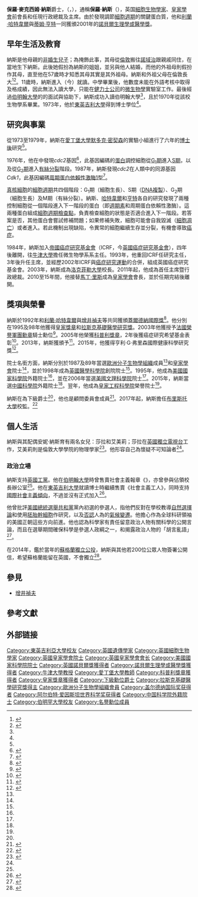 {{NoteTA
|1=zh-cn:诺维奇;zh-hk:諾域治;zh-tw:諾里奇
|2=zh-cn:伯明翰;zh-hk:伯明翰;zh-tw:伯明罕
}}
{{Infobox scientist
| name              = 保羅·納斯 {{Nobel icon|2001年諾貝爾生理學或醫學獎|諾貝爾生理學或醫學獎}}<br/>Paul Nurse
| honorific_suffix  = {{post-nominals|country=GBR|CH|FRS|HonFREng|FMedSci}}
| native_name       = Paul Maxime Nurse
| image             = Paul Nurse portrait.jpg
| birth_date        = {{Birth date and age|1949|01|25}}
| birth_place       = [[英國|英國]][[諾福克郡|諾福克郡]][[諾域治|諾域治]]
| death_date        =
| death_place       = 
| nationality       = {{GBR}}
| residence         = 
| field             = [[細胞生物學|細胞生物學]]
| workplaces        = [[愛丁堡大學|愛丁堡大學]]<br/>[[英國癌症研究基金會|帝國癌症研究基金會]]<br/>[[牛津大學|牛津大學]]<br/>[[英國癌症研究基金會|英國癌症研究基金會]]<br/>[[洛克菲勒大學|洛克菲勒大學]]<br/>[[皇家學會|皇家學會]]<br/>{{link-en|弗朗西斯·克里克研究所|Francis Crick Institute}}
| alma_mater        = [[伯明翰大學|伯明翰大學]]<br/>[[東英吉利大學|東英吉利大學]]
| thesis_title      = The spatial and temporal organisation of amino acid pools in Candida utilis
| thesis_url        = http://ethos.bl.uk/OrderDetails.do?uin=uk.bl.ethos.467339
| thesis_year       = 1973
| doctoral_advisor  = 安東尼·西姆斯<ref name=thesis>{{cite thesis|degree=PhD|first=Paul Maxime|last=Nurse|title=The spatial and temporal organisation of amino acid pools in Candida utilis|publisher=[[東英吉利大學|東英吉利大學]]|date=1973|url=http://ethos.bl.uk/OrderDetails.do?uin=uk.bl.ethos.467339|oclc=500529574|access-date=2017-12-18|archive-date=2020-07-29|archive-url=https://web.archive.org/web/20200729020812/https://ethos.bl.uk/OrderDetails.do?uin=uk.bl.ethos.467339|dead-url=no}}</ref>
| doctoral_students = [[艾莉森·伍拉德|艾莉森·伍拉德]]<ref>{{cite thesis|degree=DPhil|first=Alison|last=Woollard|title=Cell cycle control in fission yeast|publisher=[[牛津大學|牛津大學]]|date=1995|url=http://solo.bodleian.ox.ac.uk/primo_library/libweb/action/dlDisplay.do?vid=OXVU1&search_scope=LSCOP_OX&docId=oxfaleph013717690&fn=permalink|oclc=43404640}}</ref>
| known_for         = [[細胞週期|細胞週期]]
| influenced        = 
| awards            = [[歐洲分子生物學組織|歐洲分子生物學組織]]成員（1987 - ）<ref name=EMBO>{{cite web|url=https://people.embo.org/profile/paul-nurse|title=Paul Nurse|last=|first=|date=|website=|publisher=[[歐洲分子生物學組織|歐洲分子生物學組織]]|access-date=2017-12-15|archive-date=2020-10-19|archive-url=https://web.archive.org/web/20201019161847/https://people.embo.org/profile/paul-nurse|dead-url=no}}</ref><br/>[[皇家學會|皇家學會]]院士（1989 - ）<ref name=RoyalSoc>{{cite web|url=https://royalsociety.org/people/paul-nurse-12012/|title=Paul Nurse|last=|first=|date=|website=|publisher=[[皇家學會|皇家學會]]|accessdate=2017-12-15|archive-date=2020-11-26|archive-url=https://web.archive.org/web/20201126151654/https://royalsociety.org/people/paul-nurse-12012/|dead-url=no}}</ref><br/>[[皇家獎章|皇家獎章]]（1995）<br/>[[美國國家科學院|美國國家科學院]]外籍院士（1995 - ）<ref name=NAS>{{cite web|url=http://www.nasonline.org/member-directory/members/67763.html|title=Paul Nurse|last=|first=|date=|website=|publisher=[[美國國家科學院|美國國家科學院]]|access-date=2017-12-15|archive-date=2020-11-26|archive-url=https://web.archive.org/web/20201126214409/http://www.nasonline.org/member-directory/members/67763.html|dead-url=no}}</ref><br/>[[拉斯克基礎醫學研究獎|拉斯克基礎醫學研究獎]]（1998）<br/>[[英國醫學科學院|英國醫學科學院]]院士（1998 - ）<ref name=MedSci>{{cite web|url=https://acmedsci.ac.uk/fellows/fellows-directory/ordinary-fellows/fellow/Sir-Paul-Nurse-0009418|title=Academy of Medical Sciences - Sir Paul Nurse|author=<!--Not stated-->|publisher=[[英國醫學科學院|英國醫學科學院]]|access-date=2017-12-15|archive-date=2020-10-10|archive-url=https://web.archive.org/web/20201010041452/https://acmedsci.ac.uk/fellows/fellows-directory/ordinary-fellows/fellow/Sir-Paul-Nurse-0009418|dead-url=no}}</ref><br/>[[下級勳位爵士|下級勳位爵士]]（1999）<ref name=Knight>{{cite web|url=https://www.thegazette.co.uk/London/issue/55513/supplement/2/data.pdf|title=1999 Birthday Honours List - United Kingdom|format=PDF|author=<!--Not stated-->|publisher=[[倫敦憲報|倫敦憲報]]|access-date=2017-12-15|archive-date=2017-12-07|archive-url=https://web.archive.org/web/20171207191100/https://www.thegazette.co.uk/London/issue/55513/supplement/2/data.pdf|dead-url=no}}</ref><br/>[[諾貝爾生理學或醫學獎|諾貝爾生理學或醫學獎]]（2001）<ref name=Nobel>{{cite press release|author=<!--Staff writer(s); no by-line.-->|title=The Nobel Prize in Physiology or Medicine 2001|url=https://www.nobelprize.org/nobel_prizes/medicine/laureates/2001/press.html|location=|publisher=[[諾貝爾基金會|諾貝爾基金會]]|agency=|date=2001-10-08|access-date=2017-10-15|archive-date=2017-10-15|archive-url=https://web.archive.org/web/20171015202302/https://www.nobelprize.org/nobel_prizes/medicine/laureates/2001/press.html|dead-url=no}}</ref><br/>[[科普利獎章|科普利獎章]]（2005）<br/>[[美國文理科學院|美國文理科學院]]院士（2006 - ）<ref name=AAAS>{{cite web|url=https://www.amacad.org/peerCollaboration/profile.aspx?c=psa&q=nurse|title=Sir Paul Maxime Nurse|last=|first=|date=|website=|publisher=[[美國文理科學院|美國文理科學院]]|accessdate=2017-12-15|archive-url=https://web.archive.org/web/20180122181622/https://www.amacad.org/peerCollaboration/profile.aspx?c=psa&q=nurse|archive-date=2018-01-22|dead-url=yes}}</ref><br/>[[皇家工程科學院|皇家工程科學院]]榮譽院士<ref name=RAE>{{cite web|url=https://www.raeng.org.uk/about-us/the-fellowship/list-of-fellows?fa=n|title=List of Fellows - N|last=|first=|date=|website=|publisher=[[皇家工程院|皇家工程院]]|access-date=2017-12-15|archive-date=2020-10-19|archive-url=https://web.archive.org/web/20201019125932/https://www.raeng.org.uk/about-us/the-fellowship/list-of-fellows?fa=n|dead-url=no}}</ref><br/>[[中國科學院|中國科學院]]外籍院士（2015 - ）<ref name=CAS>{{cite web|url=http://www.casad.cas.cn/aca/315/wjysmd-201512-t20151224_4502765.html|title=保羅·納斯 (Paul Nurse)|last=|first=|date=|website=|publisher=[[中國科學院|中國科學院]]|access-date=2017-12-15|archive-date=2019-05-13|archive-url=https://web.archive.org/web/20190513200212/http://www.casad.cas.cn/aca/315/wjysmd-201512-t20151224_4502765.html|dead-url=no}}</ref>
| spouse            = 安妮·納斯
}}
'''保羅·麥克西姆·納斯'''爵士，{{post-nominals|country=GBR|CH|FRS|HonFREng|FMedSci}}（{{lang-en|'''Paul Maxime Nurse'''}}，{{bd|1949年|1月25日|||PaulNurse}}），通稱'''保羅·納斯'''（{{lang|en|'''Paul Nurse'''}}），英国[[細胞生物學|細胞生物學家]]、[[皇家學會|皇家學會]]前會長和{{link-en|弗朗西斯·克里克研究所|Francis Crick Institute}}任現行政總裁及主席。由於發現調節[[細胞週期|細胞週期]]的關鍵蛋白質，他和[[利蘭·哈特韋爾|利蘭·哈特韋爾]]與[[蒂姆·亨特|蒂姆·亨特]]一同獲頒2001年的[[諾貝爾生理學或醫學獎|諾貝爾生理學或醫學獎]]。

== 早年生活及教育 ==
納斯是他母親的[[非婚生子女|非婚生兒子]]；為掩飾此事，其母從[[倫敦|倫敦]]搬往[[諾域治|諾域治]]跟親戚同住，在當地生下納斯。此後她假扮為納斯的姐姐，並另與他人結婚，而他的外祖母則假扮作其母，直至他在57歲時才知悉其母其實是其外祖母。納斯和外祖父母在倫敦長大<ref>{{cite news|last=納斯|first=保羅|date=2014-08-09|title=Sir Paul Nurse: 'I looked at my birth certificate. That was not my mother's name'|url=https://www.theguardian.com/culture/2014/aug/09/paul-nurse-birth-certificate-not-mothers-name|work=[[衛報|衛報]]|access-date=2017-12-15|archive-date=2020-04-14|archive-url=https://web.archive.org/web/20200414175632/https://www.theguardian.com/culture/2014/aug/09/paul-nurse-birth-certificate-not-mothers-name|dead-url=no}}</ref><ref name=Autobio>{{cite web|url=https://www.nobelprize.org/nobel_prizes/medicine/laureates/2001/nurse-bio.html|title=Sir Paul Nurse Autobiography|last=納斯|first=保羅|date=|website=|publisher=諾貝爾基金會|accessdate=2017-12-15|archive-date=2013-10-21|archive-url=https://web.archive.org/web/20131021074856/http://www.nobelprize.org/nobel_prizes/medicine/laureates/2001/nurse-bio.html|dead-url=no}}</ref>。11歲時，納斯進入{{link-en|哈羅高中|Harrow High School|哈羅男子文法學校}}（今{{link-en|哈羅高中|Harrow High School}}）就讀。中學畢業後，他數度未能在外語考核中取得及格成績，因此無法入讀大學，只能在[[健力士|健力士公司]]的[[微生物學|微生物學]]實驗室工作。最後經過[[伯明翰大學|伯明翰大學]]的{{link-en|約翰·晶斯|John L. Jinks}}的面試與協助下，納斯成功入讀伯明翰大學<ref name=Autobio/>，且於1970年從該校生物學系畢業。1973年，他於[[東英吉利大學|東英吉利大學]]得到博士學位<ref name=thesis/>。

== 研究與事業 ==
從1973至1979年，納斯在[[愛丁堡大學|愛丁堡大學]][[默多克·密契森|默多克·密契森]]的實驗小組進行了六年的[[博士後|博士後]]研究<ref name=Autobio/>。

1976年，他在{{link-en|粟酒裂殖酵母|Schizosaccharomyces pombe}}中發現''cdc2''基因<ref>{{cite journal|doi=10.1007/BF00268085|last1=Nurse|first1=P.|last2=Thuriaux|first2=P.|last3=Nasmyth|first3=K.|title=Genetic control of the cell division cycle in the fission yeast Schizosaccharomyces pombe|journal=Molecular & general genetics MGG|volume=146|issue=2|pages=167–178|year=1976|pmid=958201}}</ref>，此基因編碼的[[蛋白質|蛋白]]調控細胞從[[G1期|G<sub>1</sub>期]]進入[[S期|S期]]，以及從[[G2期|G<sub>2</sub>期]]進入[[有絲分裂|有絲分裂]]階段。1987年，納斯發現''cdc2''在人類中的同源基因''Cdk1''，此基因編碼[[周期蛋白依賴性激酶|周期蛋白依賴性激酶1型]]<ref>{{cite journal|last1=Lee|first1=M. G.|last2=Nurse|first2=P.|doi=10.1038/327031a0|title=Complementation used to clone a human homologue of the fission yeast cell cycle control gene cdc2|journal=[[自然_(期刊)|自然]]|volume=327|issue=6117|pages=31–35|year=1987|pmid=3553962}}</ref>。

[[真核生物#真核细胞|真核細胞]]的[[細胞週期|細胞週期]]共四個階段：G<sub>1</sub>期（細胞生長）、S期（[[DNA複製|DNA複製]]）、G<sub>2</sub>期（細胞生長）及M期（有絲分裂）。納斯、[[利蘭·哈特韋爾|哈特韋爾]]和[[蒂姆·亨特|亨特]]各自的研究發現了兩種控制細胞從一個階段進入下一階段的蛋白（即[[週期素|週期素]]和周期蛋白依賴性激酶）。這兩種蛋白組成[[細胞週期檢查點|細胞週期檢查點]]，負責檢查細胞的狀態是否適合進入下一階段。若答案是否，其他蛋白會嘗試修補問題；如果修補失敗，細胞可能會自我毀滅（[[細胞凋亡|細胞凋亡]]）或者進入{{link-en|休止期|G0 phase}}。若此機制出現缺陷，令異常的細胞繼續生存並分裂，有機會導致[[癌症|癌症]]。

1984年，納斯加入[[英國癌症研究基金會|帝國癌症研究基金會]]（ICRF，今[[英國癌症研究基金會|英國癌症研究基金會]]），四年後離開，往[[牛津大學|牛津大學]]擔任微生物學系系主任。1993年，他重回ICRF任研究主任，3年後升任主席，並經歷2002年ICRF與[[英國癌症研究基金會|癌症研究運動]]的合併，組成英國癌症研究基金會。2003年，納斯成為[[洛克菲勒大學|洛克菲勒大學]]校長。2011年起，他成為{{link-en|弗朗西斯·克里克研究所|Francis Crick Institute}}首任主席暨行政總裁。2010至15年間，他接替[[馬丁·里斯|馬丁·里斯]]成為[[皇家學會|皇家學會]]會長，並於任期完結後離開。

== 獎項與榮譽 ==
納斯於1992年和[[利蘭·哈特韋爾|利蘭·哈特韋爾]]與[[增井禎夫|增井禎夫]]等共同獲頒[[蓋爾德納國際獎|蓋爾德納國際獎]]<ref>{{cite web|url=http://gairdner.org/winners/index-of-winners/?_sf_s=nurse&_sfm_winner_year=1959+2020#Paul_M._Nurse|title=Paul M. Nurse|last=|first=|date=|website=|publisher=[[蓋爾德納國際獎|蓋爾德納基金會]]|accessdate=2018-01-20|archive-date=2021-07-07|archive-url=https://web.archive.org/web/20210707075239/https://gairdner.org/winners/index-of-winners/?_sf_s=nurse&_sfm_winner_year=1959+2020#Paul_M._Nurse}}</ref>。他分別在1995及98年他獲得[[皇家獎章|皇家獎章]]和[[拉斯克基礎醫學研究獎|拉斯克基礎醫學研究獎]]。2003年他獲授予[[法國榮譽軍團勳章|法國榮譽軍團勳章]]騎士勳位<ref>{{cite web|url=https://www.rockefeller.edu/our-scientists/heads-of-laboratories/953-paul-nurse/|title=Paul Nurse|last=|first=|date=|website=|publisher=[[洛克菲勒大學|洛克菲勒大學]]|access-date=2018-01-20|archive-date=2020-09-14|archive-url=https://web.archive.org/web/20200914200650/https://www.rockefeller.edu/our-scientists/heads-of-laboratories/953-paul-nurse/|dead-url=no}}</ref>。2005年他榮獲[[科普利獎章|科普利獎章]]，2年後獲癌症研究希望基金表彰<ref>{{cite web|url=http://www.hope-funds.org/honorees/2007-honorees/|title=2007 Honorees|last=|first=|date=|website=|publisher=癌症研究希望基金|access-date=2018-01-20|archive-date=2020-10-10|archive-url=https://web.archive.org/web/20201010041552/http://www.hope-funds.org/honorees/2007-honorees/|dead-url=no}}</ref>。2013年，納斯獲{{link-en|世界文化理事會|World Cultural Council}}頒予{{link-en|愛因斯坦世界科學獎|Albert Einstein World Award of Science}}<ref>{{cite web|url=http://www.consejoculturalmundial.org/winners/winners-of-the-world-award-of-science/winner-of-the-world-award-of-science-2013/|title=Prof. Sir Paul Nurse|last=|first=|date=|website=|publisher={{link-en|世界文化理事會|World Cultural Council}}|access-date=2018-01-20|archive-date=2020-11-28|archive-url=https://web.archive.org/web/20201128152956/https://www.consejoculturalmundial.org/winners/winners-of-the-world-award-of-science/winner-of-the-world-award-of-science-2013/|dead-url=no}}</ref>。2015年，他獲得亨利·G·弗里森國際健康科學研究獎<ref>{{cite web|url=http://www.fcihr.ca/prize/prizewinners/sir-paul-nurse-2015-friesen-prizewinner|title=Sir Paul Nurse, 2015 Friesen Prize Winner|last=|first=|date=|website=|publisher=加拿大健康科學研究中心之友|access-date=2018-01-20|archive-date=2020-09-14|archive-url=https://web.archive.org/web/20200914202013/http://www.fcihr.ca/prize/prizewinners/sir-paul-nurse-2015-friesen-prizewinner|dead-url=no}}</ref>。

院士名銜方面，納斯分別於1987及89年當選[[歐洲分子生物學組織|歐洲分子生物學組織]]成員<ref name=EMBO/>和[[皇家學會|皇家學會]]院士<ref name=RoyalSoc/>，並於1998年成為[[英國醫學科學院|英國醫學科學院]]創院院士<ref name=MedSci/>。1995年，他成為[[美國國家科學院|美國國家科學院]]外籍院士<ref name=NAS/>，並在2006年當選[[美國文理科學院|美國文理科學院]]院士<ref name=AAAS/>。2015年，納斯當選[[中國科學院|中國科學院]]外籍院士<ref name=CAS/>。翌年，他成為[[皇家工程科學院|皇家工程科學院]]榮譽院士<ref name=RAE/>。

納斯在{{link-en|1999年獲封|1999 Birthday Honours}}為下級爵士<ref name=Knight/>，他也是{{link-en|推動科學及工程學協會|Campaign for Science and Engineering}}顧問委員會成員<ref>{{cite web|url=http://www.sciencecampaign.org.uk/about-us/case-team.html|title=CaSE Team|last=|first=|date=|website=|publisher={{link-en|推動科學及工程學協會|Campaign for Science and Engineering}}|access-date=2018-01-20|archive-date=2020-09-21|archive-url=https://web.archive.org/web/20200921115602/https://www.sciencecampaign.org.uk/about-us/case-team.html|dead-url=no}}</ref>。2017年起，納斯擔任[[布里斯托大學|布里斯托大學]]校監。<ref>{{cite press release|author=<!--Staff writer(s); no by-line.-->|title=Nobel Prize winner announced as the University of Bristol’s next Chancellor|url=http://www.bristol.ac.uk/news/2016/july/new-chancellor.html|location=|publisher=[[布里斯托大學|布里斯托大學]]|agency=|date=2016-07-11|access-date=2018-01-20|archive-date=2020-10-10|archive-url=https://web.archive.org/web/20201010041608/http://www.bristol.ac.uk/news/2016/july/new-chancellor.html|dead-url=no}}</ref>

== 個人生活 ==
納斯與其配偶安妮·納斯育有兩名女兒：莎拉和艾美莉；莎拉在[[英國|英國]][[獨立電視台|獨立電視台]]工作，艾美莉則是倫敦大學學院的物理學家<ref name=Guardian2>{{cite news|last=麥基|first=羅賓|date=2010-10-24|title=Paul Nurse: Home truths for the gene genius|url=https://www.theguardian.com/theobserver/2010/oct/24/profile-paul-nurse-dna-genes|work=衛報|access-date=2018-03-30|archive-date=2016-03-05|archive-url=https://web.archive.org/web/20160305081022/http://www.theguardian.com/theobserver/2010/oct/24/profile-paul-nurse-dna-genes|dead-url=no}}</ref>。他形容自己為懷疑不可知論者<ref name=Autobio/>。

=== 政治立場 ===
納斯支持[[工黨_(英國)|英國工黨]]。他在[[伯明翰大學|伯明翰大學]]時曾售賣社會主義報章《{{link-en|社會主義工人|Socialist Worker#United Kingdom}}》，亦曾參與佔領校長辦公室<ref name=Guardian2/>。他在[[東英吉利大學|東英吉利大學]]就讀博士時繼續售賣《社會主義工人》，同時支持[[國際社會主義傾向|國際社會主義傾向]]，不過並沒有正式加入<ref>{{cite web|date=2003-06-27|title=Somehow, I knew I'd see you again, you bastard|url=https://www.timeshighereducation.com/features/somehow-i-knew-id-see-you-again-you-bastard/177668.article|work=[[泰晤士高等教育世界大學排名|泰晤士高等教育世界大學排名]]|access-date=2018-03-30|archive-date=2020-10-24|archive-url=https://web.archive.org/web/20201024091742/https://www.timeshighereducation.com/features/somehow-i-knew-id-see-you-again-you-bastard/177668.article|dead-url=no}}</ref>。

他曾批評[[美國總統選舉|美國總統選舉]][[共和黨_(美國)|共和黨]]黨內初選的參選人，指他們反對在學校教導[[自然選擇|自然選擇論]]和使用[[胚胎幹細胞|胚胎幹細胞]]作研究，以及[[全球暖化否定說|否認]]人為的[[氣候變遷|氣候變遷]]。他擔心作為全球科研領袖的美國正朝這些方向前進。他也認為科學家有責任留意政治人物有關科學的公開言論，而且在選舉期間確保科學是參選人政綱之一，和揭露政治人物的「胡言亂語」<ref>{{cite news|last=納斯|first=保羅|date=2011-04-14|title=Stamp out anti-science in US politics|url=https://www.newscientist.com/article/mg21128302-900-stamp-out-anti-science-in-us-politics/|work=[[新科學人|新科學人]]|access-date=2018-03-30|archive-date=2020-11-12|archive-url=https://web.archive.org/web/20201112040352/https://www.newscientist.com/article/mg21128302-900-stamp-out-anti-science-in-us-politics/|dead-url=no}}</ref>。

在2014年，鑑於當年的[[2014年蘇格蘭獨立公投|蘇格蘭獨立公投]]，納斯與其他若200位公眾人物簽署公開信，希望蘇格蘭能留在英國，不會獨立<ref>{{cite news|last=|first=|date=2014-08-07|title=Celebrities' open letter to Scotland – full text and list of signatories|url=https://www.theguardian.com/politics/2014/aug/07/celebrities-open-letter-scotland-independence-full-text|work=衛報|access-date=2018-03-30|archive-date=2014-08-17|archive-url=https://web.archive.org/web/20140817131736/http://www.theguardian.com/politics/2014/aug/07/celebrities-open-letter-scotland-independence-full-text|dead-url=no}}</ref>。

== 參見 ==
* [[增井禎夫|增井禎夫]]

== 參考文獻 ==
{{Reflist|2}}

== 外部链接 ==
{{諾貝爾生理學或醫學獎獲得者 (2001年-2025年)}}
{{皇家奖章获得者}}
{{加拿大蓋爾德納國際獎獲得者}}
{{2001年至2050年科普利獎章獲得者}}
{{阿尔伯特·爱因斯坦世界科学奖获得者}}
{{阿尔伯特·拉斯克基础医学研究奖获得者}}
{{皇家學會會長}}
{{中国科学院院士}}
{{中国科学院外籍院士}}
{{Authority control}}

{{DEFAULTSORT:Nurse, Paul}}
[[Category:東英吉利亞大學校友|Category:東英吉利亞大學校友]]
[[Category:英國遺傳學家|Category:英國遺傳學家]]
[[Category:英國細胞生物學家|Category:英國細胞生物學家]]
[[Category:英國皇家學會院士|Category:英國皇家學會院士]]
[[Category:英國皇家學會會长|Category:英國皇家學會會长]]
[[Category:美國國家科學院院士|Category:美國國家科學院院士]]
[[Category:英國諾貝爾獎獲得者|Category:英國諾貝爾獎獲得者]]
[[Category:諾貝爾生理學或醫學獎獲得者|Category:諾貝爾生理學或醫學獎獲得者]]
[[Category:牛津大學教授|Category:牛津大學教授]]
[[Category:愛丁堡大學教師|Category:愛丁堡大學教師]]
[[Category:科普利獎章獲得者|Category:科普利獎章獲得者]]
[[Category:皇家獎章獲得者|Category:皇家獎章獲得者]]
[[Category:下級勳位爵士|Category:下級勳位爵士]]
[[Category:拉斯克基礎醫學研究獎得主|Category:拉斯克基礎醫學研究獎得主]]
[[Category:歐洲分子生物學組織會員|Category:歐洲分子生物學組織會員]]
[[Category:盖尔德纳国际奖获得者|Category:盖尔德纳国际奖获得者]]
[[Category:阿尔伯特·爱因斯坦世界科学奖获得者|Category:阿尔伯特·爱因斯坦世界科学奖获得者]]
[[Category:中国科学院外籍院士|Category:中国科学院外籍院士]]
[[Category:伯明罕大學校友|Category:伯明罕大學校友]]
[[Category:名譽勳位成員|Category:名譽勳位成員]]